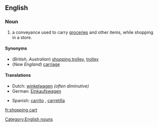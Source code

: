 ==English==

===Noun===
{{wikipedia}}
{{en-noun|sg=[[shopping]] [[cart]]}}

# {{US}} a conveyance used to carry [[groceries]] and other items, while shopping in a store.

====Synonyms====
*(''British'', ''Australian'') [[shopping trolley]], [[trolley]]
*(''New England'') [[carriage]]

====Translations====
{{top}}
*Dutch: [[winkelwagen]] {{m}} ''(often diminutive)''
*German: [[Einkaufswagen]]
{{mid}}
*Spanish: [[carrito]] {{m}}, [[carretilla]] {{f}}<!--"carretilla" only confirmed in El Salvador so far-->
{{bottom}}

[[Category:English nouns]]

[[fr:shopping cart]]